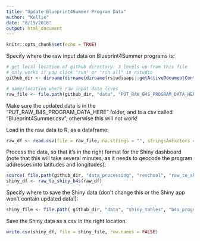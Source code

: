 ```yaml
---
title: "Update Blueprint4Summer Program Data"
author: "Kellie"
date: "8/15/2018"
output: html_document
---
```


```r
knitr::opts_chunk$set(echo = TRUE)
```

Specify where the raw input data on Blueprint4Summer programs is:

```r
# get local location of github directory: 3 levels up from this file
# only works if you click "run" or "run all" in rstudio
github_dir <- dirname(dirname(dirname(rstudioapi::getActiveDocumentContext()$path)))

# name/location where raw input data lives
raw_file <- file.path(github_dir, "data", "PUT_RAW_B4S_PROGRAM_DATA_HERE", "Blueprint4Summer.csv")
```

Make sure the updated data is in the "PUT_RAW_B4S_PROGRAM_DATA_HERE" folder, and is a csv called "Blueprint4Summer.csv", otherwise this will not work!

Load in the raw data to R, as a dataframe:

```r
raw_df <- read.csv(file = raw_file, na.strings = "", stringsAsFactors = FALSE)
```

Process the data, so that it's in the right format for the Shiny dashboard (note that this will take several minutes, as it needs to geocode the program addresses into latitudes and longitudes):

```r
source( file.path(github_dir, "data_processing", "reschool", "raw_to_shiny_b4s.R") )
shiny_df <- raw_to_shiny_b4s(raw_df)
```

Specify where to save the Shiny data (don't change this or the Shiny app won't contain updated data!):

```r
shiny_file <- file.path( github_dir, "data", "shiny_tables", "b4s_programs.csv" )
```

Save the Shiny data as a csv in the right location.

```r
write.csv(shiny_df, file = shiny_file, row.names = FALSE)
```
